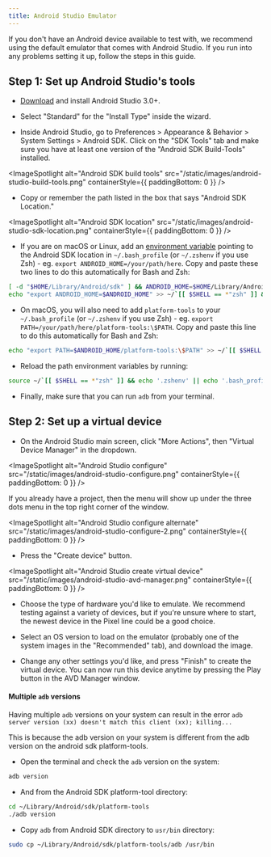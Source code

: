 ```yaml
---
title: Android Studio Emulator
---
```



If you don't have an Android device available to test with, we recommend using the default emulator that comes with Android Studio. If you run into any problems setting it up, follow the steps in this guide.

## Step 1: Set up Android Studio's tools

- [Download](https://developer.android.com/studio) and install Android Studio 3.0+.

- Select "Standard" for the "Install Type" inside the wizard.

- Inside Android Studio, go to Preferences > Appearance & Behavior > System Settings > Android SDK. Click on the "SDK Tools" tab and make sure you have at least one version of the "Android SDK Build-Tools" installed.

<ImageSpotlight alt="Android SDK build tools" src="/static/images/android-studio-build-tools.png" containerStyle={{ paddingBottom: 0 }} />

- Copy or remember the path listed in the box that says "Android SDK Location."

<ImageSpotlight alt="Android SDK location" src="/static/images/android-studio-sdk-location.png" containerStyle={{ paddingBottom: 0 }} />

- If you are on macOS or Linux, add an [environment variable](https://developer.android.com/studio/command-line/variables#envar) pointing to the Android SDK location in `~/.bash_profile` (or `~/.zshenv` if you use Zsh) - eg. `export ANDROID_HOME=/your/path/here`. Copy and paste these two lines to do this automatically for Bash and Zsh:

```bash
[ -d "$HOME/Library/Android/sdk" ] && ANDROID_HOME=$HOME/Library/Android/sdk || ANDROID_HOME=$HOME/Android/Sdk
echo "export ANDROID_HOME=$ANDROID_HOME" >> ~/`[[ $SHELL == *"zsh" ]] && echo '.zshenv' || echo '.bash_profile'`
```

- On macOS, you will also need to add `platform-tools` to your `~/.bash_profile` (or `~/.zshenv` if you use Zsh) - eg. `export PATH=/your/path/here/platform-tools:\$PATH`. Copy and paste this line to do this automatically for Bash and Zsh:

```bash
echo "export PATH=$ANDROID_HOME/platform-tools:\$PATH" >> ~/`[[ $SHELL == *"zsh" ]] && echo '.zshenv' || echo '.bash_profile'`
```

- Reload the path environment variables by running:

```bash
source ~/`[[ $SHELL == *"zsh" ]] && echo '.zshenv' || echo '.bash_profile'`
```

- Finally, make sure that you can run `adb` from your terminal.

## Step 2: Set up a virtual device

- On the Android Studio main screen, click "More Actions", then "Virtual Device Manager" in the dropdown.

<ImageSpotlight alt="Android Studio configure" src="/static/images/android-studio-configure.png" containerStyle={{ paddingBottom: 0 }} />

If you already have a project, then the menu will show up under the three dots menu in the top right corner of the window.

<ImageSpotlight alt="Android Studio configure alternate" src="/static/images/android-studio-configure-2.png" containerStyle={{ paddingBottom: 0 }} />

- Press the "Create device" button.

<ImageSpotlight alt="Android Studio create virtual device" src="/static/images/android-studio-avd-manager.png" containerStyle={{ paddingBottom: 0 }} />

- Choose the type of hardware you'd like to emulate. We recommend testing against a variety of devices, but if you're unsure where to start, the newest device in the Pixel line could be a good choice.

- Select an OS version to load on the emulator (probably one of the system images in the "Recommended" tab), and download the image.

- Change any other settings you'd like, and press "Finish" to create the virtual device. You can now run this device anytime by pressing the Play button in the AVD Manager window.

#### Multiple `adb` versions

Having multiple `adb` versions on your system can result in the error `adb server version (xx) doesn't match this client (xx); killing...`

This is because the adb version on your system is different from the adb version on the android sdk platform-tools.

- Open the terminal and check the `adb` version on the system:

```bash
adb version
```

- And from the Android SDK platform-tool directory:

```bash
cd ~/Library/Android/sdk/platform-tools
./adb version
```

- Copy `adb` from Android SDK directory to `usr/bin` directory:

```bash
sudo cp ~/Library/Android/sdk/platform-tools/adb /usr/bin
```
